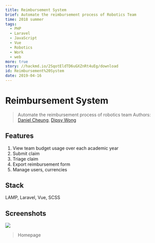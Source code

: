 ```yaml
---
title: Reimbursement System
brief: Automate the reimbursement process of Robotics Team
time: 2018 summer
tags:
  - PHP
  - Laravel
  - JavaScript
  - Vue
  - Robotics
  - Work
  - web
more: true
story: //hackmd.io/2SqotEldTD6uGXZnRt4uEg/download
id: Reimbursement%20System
date: 2019-04-16
---
```




# Reimbursement System

> Automate the reimbursement process of robotics team
> Authors: [Daniel Cheung](//github.com/danvim), [Dipsy Wong](//github.com/dipsywong98)
> 

## Features

1. View team budget usage over each academic year
2. Submit claim
3. Triage claim
4. Export reimbursement form
5. Manage users, currencies

## Stack
LAMP, Laravel, Vue, SCSS

## Screenshots

![](https://i.imgur.com/y0dQa9o.png)
> Homepage
> 


    